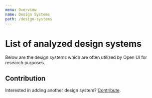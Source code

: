 ```yaml
---
menu: Overview
name: Design Systems
path: /design-systems
---
```



# List of analyzed design systems

Below are the design systems which are often utilized by Open UI for research purposes.

<DesignSystemsList />

## Contribution

Interested in adding another design system? [Contribute](https://github.com/WICG/open-ui/blob/master/CONTRIBUTING.md).
